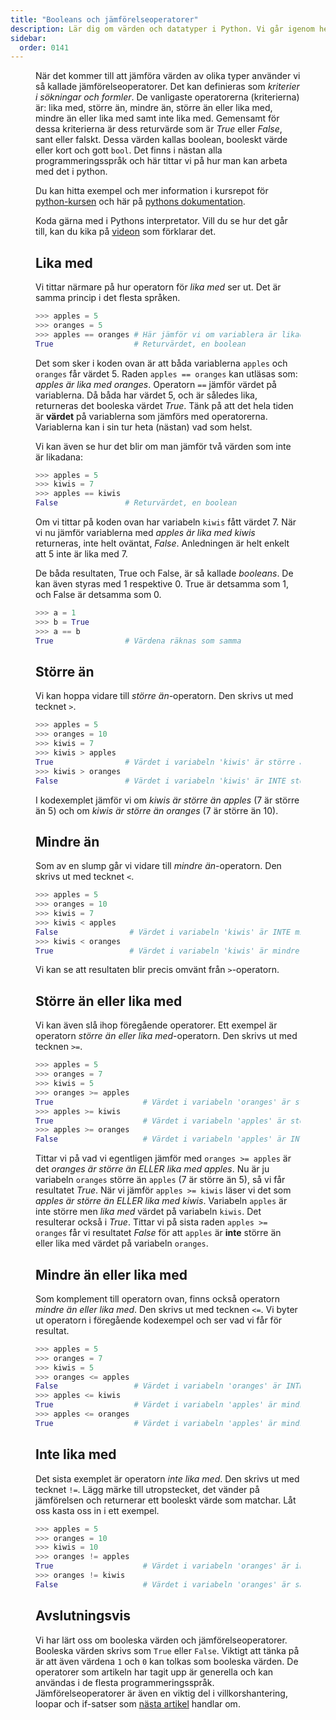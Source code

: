 ```yaml
---
title: "Booleans och jämförelseoperatorer"
description: Lär dig om värden och datatyper i Python. Vi går igenom heltal, decimaltal, strängar och booleska värden. Vi skriver ett program som tar emot inmatning från användaren.
sidebar:
  order: 0141
---
```





<Figure
    src={compareImage}
    caption="En jämförelse och olika frukter på en våg"
    class="right"
/>

När det kommer till att jämföra värden av olika typer använder vi så kallade jämförelseoperatorer. Det kan definieras som *kriterier i sökningar och formler*. De vanligaste operatorerna (kriterierna) är: lika med, större än, mindre än, större än eller lika med, mindre än eller lika med samt inte lika med. Gemensamt för dessa kriterierna är dess returvärde som är *True* eller *False*, sant eller falskt. Dessa värden kallas boolean, booleskt värde eller kort och gott `bool`. Det finns i nästan alla programmeringsspråk och här tittar vi på hur man kan arbeta med det i python.



Du kan hitta exempel och mer information i kursrepot för [python-kursen](https://github.com/dbwebb-se/python/blob/master/tutorial/bool-expr.md) och här på [pythons dokumentation](https://docs.python.org/3/reference/lexical_analysis.html#operators).

Koda gärna med i Pythons interpretator. Vill du se hur det går till, kan du kika på [videon](https://www.youtube.com/watch?v=UttaDaPfnI0) som förklarar det.



## Lika med

Vi tittar närmare på hur operatorn för *lika med* ser ut. Det är samma princip i det flesta språken.

```python
>>> apples = 5
>>> oranges = 5
>>> apples == oranges # Här jämför vi om variablera är likadana, i.e har samma värde
True                  # Returvärdet, en boolean
```



Det som sker i koden ovan är att båda variablerna `apples` och `oranges` får värdet 5. Raden `apples == oranges` kan utläsas som: *apples är lika med oranges*. Operatorn `==` jämför värdet på variablerna. Då båda har värdet 5, och är således lika, returneras det booleska värdet *True*. Tänk på att det hela tiden är **värdet** på variablerna som jämförs med operatorerna. Variablerna kan i sin tur heta (nästan) vad som helst.

Vi kan även se hur det blir om man jämför två värden som inte är likadana:

```python
>>> apples = 5
>>> kiwis = 7
>>> apples == kiwis
False               # Returvärdet, en boolean
```



Om vi tittar på koden ovan har variabeln `kiwis` fått värdet 7. När vi nu jämför variablerna med *apples är lika med kiwis* returneras, inte helt oväntat, *False*. Anledningen är helt enkelt att 5 inte är lika med 7.

De båda resultaten, True och False, är så kallade *booleans*. De kan även styras med 1 respektive 0. True är detsamma som 1, och False är detsamma som 0.

```python
>>> a = 1
>>> b = True
>>> a == b
True                # Värdena räknas som samma
```



## Större än
Vi kan hoppa vidare till *större än*-operatorn. Den skrivs ut med tecknet `>`.

```python
>>> apples = 5
>>> oranges = 10
>>> kiwis = 7
>>> kiwis > apples
True                # Värdet i variabeln 'kiwis' är större än värdet i variabeln 'apples'
>>> kiwis > oranges
False               # Värdet i variabeln 'kiwis' är INTE större än värdet i variabeln 'oranges'
```

I kodexemplet jämför vi om *kiwis är större än apples* (7 är större än 5) och om *kiwis är större än oranges* (7 är större än 10).



## Mindre än

Som av en slump går vi vidare till *mindre än*-operatorn. Den skrivs ut med tecknet `<`.

```python
>>> apples = 5
>>> oranges = 10
>>> kiwis = 7
>>> kiwis < apples
False                # Värdet i variabeln 'kiwis' är INTE mindre än värdet i variabeln 'apples'
>>> kiwis < oranges
True                 # Värdet i variabeln 'kiwis' är mindre än värdet i variabeln 'oranges'
```

Vi kan se att resultaten blir precis omvänt från `>`-operatorn.



## Större än eller lika med

Vi kan även slå ihop föregående operatorer. Ett exempel är operatorn *större än eller lika med*-operatorn. Den skrivs ut med tecknen `>=`.

```python
>>> apples = 5
>>> oranges = 7
>>> kiwis = 5
>>> oranges >= apples
True                    # Värdet i variabeln 'oranges' är större än eller lika med värdet i variabeln 'apples'
>>> apples >= kiwis
True                    # Värdet i variabeln 'apples' är större än eller lika med värdet i variabeln 'kiwis'
>>> apples >= oranges
False                   # Värdet i variabeln 'apples' är INTE större än eller lika med värdet i variabeln 'oranges'
```

Tittar vi på vad vi egentligen jämför med `oranges >= apples` är det *oranges är större än ELLER lika med apples*. Nu är ju variabeln `oranges` större än `apples` (7 är större än 5), så vi får resultatet *True*. När vi jämför `apples >= kiwis` läser vi det som *apples är större än ELLER lika med kiwis*. Variabeln `apples` är inte större men *lika med* värdet på variabeln `kiwis`. Det resulterar också i *True*. Tittar vi på sista raden `apples >= oranges` får vi resultatet *False* för att `apples` är **inte** större än eller lika med värdet på variabeln `oranges`.



## Mindre än eller lika med

Som komplement till operatorn ovan, finns också operatorn *mindre än eller lika med*. Den skrivs ut med tecknen `<=`. Vi byter ut operatorn i föregående kodexempel och ser vad vi får för resultat.

```python
>>> apples = 5
>>> oranges = 7
>>> kiwis = 5
>>> oranges <= apples
False                 # Värdet i variabeln 'oranges' är INTE mindre än eller lika med värdet i variabeln 'apples'
>>> apples <= kiwis
True                  # Värdet i variabeln 'apples' är mindre än eller lika med värdet i variabeln 'kiwis'
>>> apples <= oranges
True                  # Värdet i variabeln 'apples' är mindre än eller lika med värdet i variabeln 'oranges'
```



## Inte lika med

Det sista exemplet är operatorn *inte lika med*. Den skrivs ut med tecknet `!=`. Lägg märke till utropstecket, det vänder på jämförelsen och returnerar ett booleskt värde som matchar. Låt oss kasta oss in i ett exempel.

```python
>>> apples = 5
>>> oranges = 10
>>> kiwis = 10
>>> oranges != apples
True                    # Värdet i variabeln 'oranges' är inte samma som värdet i variabeln 'apples'
>>> oranges != kiwis
False                   # Värdet i variabeln 'oranges' är samma som värdet i variabeln 'kiwis'
```



## Avslutningsvis

<YouTube
    id="alJu3Co5hWQ" 
    title="Andreas visar hur jämförelseoperatorerna exekveras."
/>


Vi har lärt oss om booleska värden och jämförelseoperatorer. Booleska värden skrivs som `True` eller `False`. Viktigt att tänka på är att även värdena `1` och `0` kan tolkas som booleska värden. De operatorer som artikeln har tagit upp är generella och kan användas i de flesta programmeringsspråk. Jämförelseoperatorer är även en viktig del i villkorshantering, loopar och if-satser som [nästa artikel](kunskap/villkor-och-loopar) handlar om.
